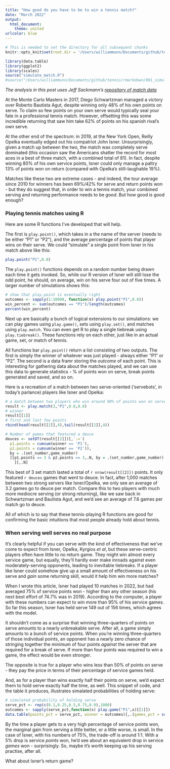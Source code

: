 ```yaml
---
title: "How good do you have to be to win a tennis match?"
date: "March 2022"
output: 
  html_document:
    theme: united
urlcolor: blue
---
```


```r
# This is needed to set the directory for all subsequent chunks
knitr::opts_knit$set(root.dir = '/Users/williammunn/Documents/github/tennis/functions/')
```

```r
library(data.table)
library(ggplot2)
library(scales)
source("simulate_match.R")
#source("/Users/williammunn/Documents/github/tennis/rmarkdown/001_simulating_matches/001_simulating_matches.R",local = knitr::knit_global())
```

*The analysis in this post uses Jeff Sackmann's [repository of match data](https://github.com/JeffSackmann/tennis_atp)*

At the Monte Carlo Masters in 2017, Diego Schwartzman managed a victory over Roberto Bautista Agut, despite winning only 48% of his own points on serve. To claim so few points on your own serve would typically seal your fate in a professional tennis match. However, offsetting this was some incredible returning that saw him take 62% of points on his spanish rival's own serve.

At the other end of the spectrum: in 2019, at the New York Open, Reilly Opelka eventually edged out his compatriot John Isner. Unsurprisingly, given a match up between the two, the match was completely serve dominated (this occasion saw the Americans shatter the record for most aces in a best of three match, with a combined total of 81). In fact, despite winning 80% of his own service points, Isner could only manage a paltry 13% of points won on return (compared with Opelka's still-laughable 19%).

Matches like these two are extreme cases - and indeed, the tour average since 2010 for winners has been 69%/42% for serve and return points won - but they do suggest that, in order to win a tennis match, your combined serving and returning performance needs to be *good*. But how good is good enough?

### Playing tennis matches using R

Here are some R functions I've developed that will help.

The first is `play.point()`, which takes in a the name of the server (needs to be either "P1" or "P2"), and the average percentage of points that player wins on their serve. We could "simulate" a single point from Isner in his match above like this:

```r
play.point("P1",0.8)
```

The `play.point()` functions depends on a random number being drawn each time it gets invoked. So, while our R version of  Isner will still lose the odd point, he should, on average, win on his serve four out of five times. A larger number of simulations shows this:

```r
# show that play.point is eventually right
outcomes <- sapply(1:10000, function(x) play.point("P1",0.8))
win_percent <- sum(outcomes == "P1")/length(outcomes)
percent(win_percent)
```

Next up are basically a bunch of logical extensions to our simulations: we can play games using `play.game()`, sets using `play.set()`, and matches using `play.match`. You can even get R to play a single tiebreak using `play.tiebreak()`. These functions rely on each other, just like in an actual game, set, or match of tennis.

All functions bar `play.point()` return a list consisting of two outputs. The first is simply the winner of whatever was just played - always either "P1" or "P2". The second is a data framr storing the *outcome* of each point. This is interesting for gathering data about the matches played, and we can use this data to generate statistics - % of points won on serve, break points generated and saved, and so on.

Here is a recreation of a match between two serve-oriented ('servebots', in today's parlance) players like Isner and Opelka:

```r
# a match between two players who win around 80% of points won on serve
result <- play.match(3,"P1",0.8,0.8)
# winner
result[[1]]
# first and last few points
rbind(head(result[[2]],4),tail(result[[2]],4))
```

```r
# Number of games that featured a deuce
deuces <- setDT(result[[2]])[,`:=`(
  p1.points = cumsum(winner == 'P1'),
  p2.points = cumsum(winner == 'P2')),
  by = .(set_number,game_number)
  ][p1.points == 3 & p2.points == 3,.N, by = .(set_number,game_number)
    ][,.N]
```

This best of 3 set match lasted a total of `r nrow(result[[2]])` points. It only featured `r deuces` games that went to deuce. In fact, after 1,000 matches between two strong servers like Isner/Opelka, we only see an average of 3.2 games go to deuce per match. Compare this to two players with much more mediocre serving (or strong returning), like we saw back in Schwartzman and Bautista Agut, and we'd see an average of 7.6 games per match go to deuce.

All of which is to say that these tennis-playing R functions are good for confirming the basic intuitions that most people already hold about tennis.

### When serving well serves no real purpose

It's clearly helpful if you can serve with the kind of effectiveness that we've come to expect from Isner, Opelka, Kyrgios *et al*, but these serve-centric players often have little to no return game. They might win almost every service game, but equally, they'll hardly ever make inroads against even moderately-serving opponents, leading to inevitable tiebreaks. If a player like Isner could somehow give up a small amount of effectiveness on his serve and *gain* some returning skill, would it help him win more matches?

When I wrote this article, Isner had played 10 matches in 2022, but had averaged 75% of service points won - higher than any other season (his next best effort of 74.7% was in 2019). According to the computer, a player with these numbers can expect to win more than 95% of his service games. So far this season, Isner has held serve 149 out of 156 times, which agrees with the model.

It shouldn't come as a surprise that winning three-quarters of points on serve amounts to a nearly unbreakable serve. After all, a game simply amounts to a bunch of service points. When you're winning three-quarters of those individual points, an opponent has a nearly zero chance of stringing together the minimum of four points *against* the server that are required for a break of serve. If more than four points was required to win a game, the effect would be even stronger.

The opposite is true for a player who wins less than 50% of points on serve - they pay the price in terms of their percentage of service games held.

And, as for a player than wins exactly half their points on serve, we'd expect them to hold serve exactly half the time, as well. This snippet of code, and the table it produces, illustrates simalated probabilities of holding serve:

```r
# simulated probability of holding serve
serve_pct <- rep(c(0.1,0.25,0.5,0.75,0.9),1000)
outcomes <- sapply(serve_pct,function(x) play.game("P1",x)[[1]])
data.table(points_pct = serve_pct, winner = outcomes)[,.(games_pct = sum(winner=="P1")/.N),by=points_pct]
```

By the time a player gets to a very high percentage of service points won, the marginal gain from serving a little better, or a little worse, is small. In the case of Isner, with his numbers of 75%, the trade-off is around 1:1. With a 5% drop is service *points* won, he'd see about an equivalent drop in service *games* won - surprisingly. So, maybe it's worth keeping up his serving practise, after all.

What about Isner's return game? 

